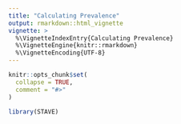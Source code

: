 ```yaml
---
title: "Calculating Prevalence"
output: rmarkdown::html_vignette
vignette: >
  %\VignetteIndexEntry{Calculating Prevalence}
  %\VignetteEngine{knitr::rmarkdown}
  %\VignetteEncoding{UTF-8}
---
```


```r
knitr::opts_chunk$set(
  collapse = TRUE,
  comment = "#>"
)
```

```r
library(STAVE)
```
